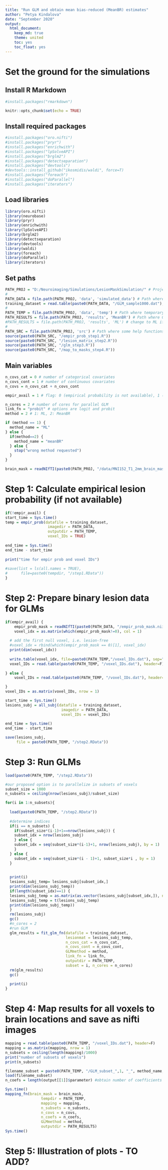 ---
title: "Run GLM and obtain mean bias-reduced (MeanBR) estimates"
author: "Petya Kindalova"
date: "September 2020"
output: 
  html_document:
    keep_md: true
    theme: united
    toc: yes
    toc_float: yes
---
# Set the ground for the simulations

## Install R Markdown 
```{r Install R Markdown}
#install.packages("rmarkdown")
```

```{r setup, include=FALSE}
knitr::opts_chunk$set(echo = TRUE)
```

## Install required packages 
```{r Install required packages}
#install.packages("oro.nifti")
#install.packages("pryr")
#install.packages("enrichwith")
#install.packages("lpSolveAPI")
#install.packages("brglm2")
#install.packages("detectseparation")
#install.packages("devtools")
#devtools::install_github("ikosmidis/waldi", force=T)
#install.packages("foreach")
#install.packages("doParallel")
#install.packages("iterators")
```

## Load libraries 
```{r Load required libraries, warning=FALSE, message=F}
library(oro.nifti)
library(neurobase)
library(pryr)
library(enrichwith)
library(lpSolveAPI)
library(brglm2)
library(detectseparation)
library(devtools) 
library(waldi)
library(foreach)
library(doParallel)
library(iterators)
```

## Set paths
```{r paths}
PATH_PROJ = "D:/Neuroimaging/Simulations/LesionMaskSimulation/" # Project path
#
PATH_DATA = file.path(PATH_PROJ, 'data', 'simulated_data') # Path where simulated lesion masks are stored
training_dataset = read.table(paste0(PATH_DATA, "/GLM_sample1000.dat"), header=T)
#
PATH_TEMP = file.path(PATH_PROJ, 'data', 'temp') # Path where temporary files will be stored
PATH_RESULTS = file.path(PATH_PROJ, 'results', 'MeanBR') # Path where GLM results are saved
#PATH_RESULTS = file.path(PATH_PROJ, 'results', 'ML') # change to ML if you are planning to obtain MLEs
#
PATH_SRC = file.path(PATH_PROJ, 'src') # Path where some help functions are stored
source(paste0(PATH_SRC, "/empir_prob_step1.R"))
source(paste0(PATH_SRC, "/lesion_matrix_step2.R"))
source(paste0(PATH_SRC, "/glm_step3.R"))
source(paste0(PATH_SRC, "/map_to_masks_step4.R"))
```

## Main variables 
```{r variables}
n_covs_cat = 0 # number of categorical covariates
n_covs_cont = 1 # number of continuous covariates
n_covs = n_covs_cat + n_covs_cont

empir_avail = 1 # flag: 0 (empirical probability is not available), 1 (empirical probability is available)

n_cores = 2 # number of cores for parallel GLM 
link_fn = "probit" # options are logit and probit
method = 2 # 1: ML, 2: MeanBR

if (method == 1) {
  method_name = "ML"
} else {
  if(method==2) {
    method_name = "meanBR"
  } else {
    stop("wrong method requested")
  }
}

brain_mask = readNIfTI(paste0(PATH_PROJ, "/data/MNI152_T1_2mm_brain_mask.nii")) #MNI 2mm brain mask
```

# Step 1: Calculate empirical lesion probability (if not available)
```{r step1}
if(!empir_avail) {
start_time = Sys.time()
temp = empir_prob(datafile = training_dataset,
                   imagedir = PATH_DATA,
                   outputdir = PATH_TEMP,
                   voxel_IDs = TRUE)
 
end_time = Sys.time()
end_time - start_time
 
print("time for empir prob and voxel IDs")
 
#save(list = ls(all.names = TRUE), 
#      file=paste0(tempdir, "/step1.RData"))
} 
```

# Step 2: Prepare binary lesion data for GLMs
```{r step2}
if(empir_avail) {
	empir_prob_mask = readNIfTI(paste0(PATH_DATA, "/empir_prob_mask.nii")) #read in empirical probability mask
	voxel_idx = as.matrix(which(empir_prob_mask!=0), col = 1)
    
  # add the first null voxel, i.e. lesion-free
  #voxel_idx = rbind(which(empir_prob_mask == 0)[1], voxel_idx)
  print(dim(voxel_idx))
    
  write.table(voxel_idx, file=paste0(PATH_TEMP,"/voxel_IDs.dat"), sep=" ", row.names = F, col.names = F)
  voxel_IDs = read.table(paste0(PATH_TEMP, "/voxel_IDs.dat"), header=F)
  
} else {
	voxel_IDs = read.table(paste0(PATH_TEMP, "/voxel_IDs.dat"), header=F)

}
voxel_IDs = as.matrix(voxel_IDs, nrow = 1)

start_time = Sys.time()
lesions_subj = all_subj(datafile = training_dataset,
                         imagedir = PATH_DATA,
                         voxel_IDs = voxel_IDs)
 
end_time = Sys.time()
end_time - start_time

save(lesions_subj,
     file = paste0(PATH_TEMP, "/step2.RData"))
```

# Step 3: Run GLMs
```{r step3, warning=FALSE}

load(paste0(PATH_TEMP, "/step2.RData"))

#our proposed option is to parallelize in subsets of voxels
subset_size = 1000
n_subsets = ceiling(nrow(lesions_subj)/subset_size)

for(i in 1:n_subsets){
  
  load(paste0(PATH_TEMP, "/step2.RData"))
  
  #determine indices
  if(i == n_subsets) {
    if(subset_size*(i-1)+1==nrow(lesions_subj)) {
	subset_idx = nrow(lesions_subj)
	} else {
	subset_idx = seq(subset_size*(i-1)+1, nrow(lesions_subj), by = 1)
	}
  } else {
    subset_idx = seq(subset_size*(i - 1)+1, subset_size*i , by = 1)
  }
  
  
  print(i) 
  lesions_subj_temp= lesions_subj[subset_idx,]
  print(dim(lesions_subj_temp))
  if(length(subset_idx)==1) {
  lesions_subj_temp = as.matrix(as.vector(lesions_subj[subset_idx,]), nrow=1)
  lesions_subj_temp = t(lesions_subj_temp)
  print(dim(lesions_subj_temp))
  }
  rm(lesions_subj)
  gc()
  #n_cores = 2
  #run GLM
  glm_results = fit_glm_fn(datafile = training_dataset,
                           lesionmat = lesions_subj_temp,
                           n_covs_cat = n_covs_cat, 
                           n_covs_cont = n_covs_cont,
                           GLMmethod = method,
                           link_fn = link_fn,
                           outputdir = PATH_TEMP,
                           subset = i, n_cores = n_cores)
  rm(glm_results)
  gc()
  
  print(i)
}
```

# Step 4: Map results for all voxels to brain locations and save as nifti images
```{r step4, warning=FALSE}
mapping = read.table(paste0(PATH_TEMP, "/voxel_IDs.dat"), header=F)
mapping = as.matrix(mapping, nrow = 1)
n_subsets = ceiling(length(mapping)/1000)
print("number of subsets of voxels")
print(n_subsets)

filename_subset = paste0(PATH_TEMP, "/GLM_subset_",1, "_", method_name, "_Nvars_", n_covs,"_results.RData")
load(filename_subset)
n_coefs = length(output[[1]]$parameter) #obtain number of coefficients since it may differ from n_covs

Sys.time()
mapping_fn(brain_mask = brain_mask, 
                tempdir = PATH_TEMP, 
                mapping = mapping, 
                n_subsets = n_subsets, 
                n_covs = n_covs, 
                n_coefs = n_coefs,
                GLMmethod = method, 
                outputdir = PATH_RESULTS)
Sys.time()
```

# Step 5: Illustration of plots - TO ADD?
```{r plots}
```